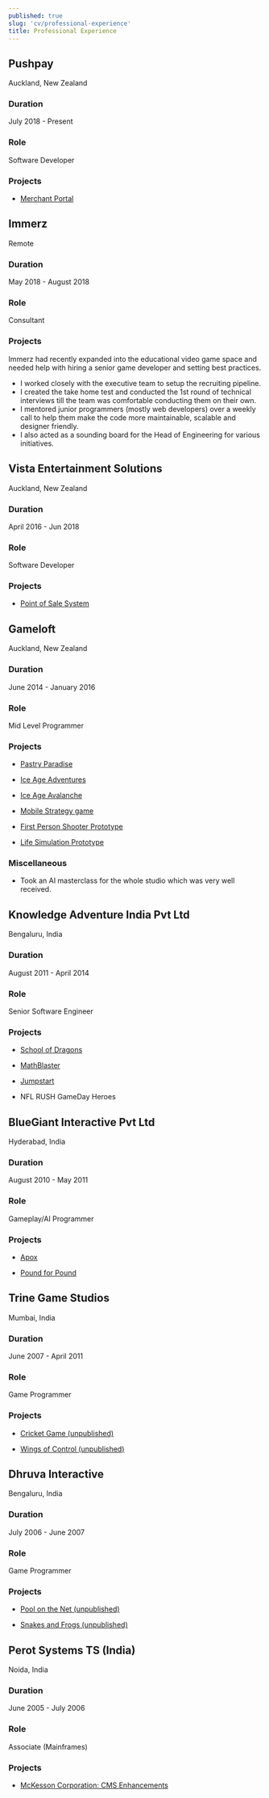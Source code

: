 ```yaml
---
published: true
slug: 'cv/professional-experience'
title: Professional Experience
---
```


## Pushpay

Auckland, New Zealand

### Duration

July 2018 - Present

### Role

Software Developer

### Projects

-   [Merchant Portal](./professional-projects/merchant-portal-pushpay)

## Immerz

Remote

### Duration

May 2018 - August 2018

### Role

Consultant

### Projects

Immerz had recently expanded into the educational video game space and needed help with hiring a senior game developer
and setting best practices.

-   I worked closely with the executive team to setup the recruiting pipeline.
-   I created the take home test and conducted the 1st round of technical interviews till the team was comfortable
    conducting them on their own.
-   I mentored junior programmers (mostly web developers) over a weekly call to help them make the code more
    maintainable, scalable and designer friendly.
-   I also acted as a sounding board for the Head of Engineering for various initiatives.

## Vista Entertainment Solutions

Auckland, New Zealand

### Duration

April 2016 - Jun 2018

### Role

Software Developer

### Projects

-   [Point of Sale System](./professional-projects/point-of-sale-system)

## Gameloft

Auckland, New Zealand

### Duration

June 2014 - January 2016

### Role

Mid Level Programmer

### Projects

-   [Pastry Paradise](./professional-projects/pastry-paradise)

-   [Ice Age Adventures](./professional-projects/ice-age-adventures)

-   [Ice Age Avalanche](./professional-projects/ice-age-avalanche)

-   [Mobile Strategy game](./professional-projects/mobile-strategy-game-unpublished)

-   [First Person Shooter Prototype](./professional-projects/first-person-shooter-prototype)

-   [Life Simulation Prototype](./professional-projects/life-simulation-prototype)

### Miscellaneous

-   Took an AI masterclass for the whole studio which was very well received.

## Knowledge Adventure India Pvt Ltd

Bengaluru, India

### Duration

August 2011 - April 2014

### Role

Senior Software Engineer

### Projects

-   [School of Dragons](./professional-projects/schoolofdragons)

-   [MathBlaster](./professional-projects/mathblaster)

-   [Jumpstart](./professional-projects/jumpstart)

-   NFL RUSH GameDay Heroes

## BlueGiant Interactive Pvt Ltd

Hyderabad, India

### Duration

August 2010 - May 2011

### Role

Gameplay/AI Programmer

### Projects

-   [Apox](./professional-projects/apox)

-   [Pound for Pound](./professional-projects/pound-pound)

## Trine Game Studios

Mumbai, India

### Duration

June 2007 - April 2011

### Role

Game Programmer

### Projects

-   [Cricket Game (unpublished)](./professional-projects/cricket-game-unpublished)

-   [Wings of Control (unpublished)](./professional-projects/wingsofcontrolunpublished)

## Dhruva Interactive

Bengaluru, India

### Duration

July 2006 - June 2007

### Role

Game Programmer

### Projects

-   [Pool on the Net (unpublished)](./professional-projects/pool-net)

-   [Snakes and Frogs (unpublished)](./professional-projects/snakes-frogs-unpublished)

## Perot Systems TS (India)

Noida, India

### Duration

June 2005 - July 2006

### Role

Associate (Mainframes)

### Projects

-   [McKesson Corporation: CMS Enhancements](./professional-projects/mckesson-corporation-cms-enhancements)
